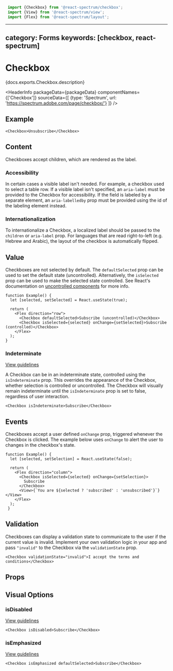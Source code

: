<!-- Copyright 2020 Adobe. All rights reserved.
This file is licensed to you under the Apache License, Version 2.0 (the "License");
you may not use this file except in compliance with the License. You may obtain a copy
of the License at http://www.apache.org/licenses/LICENSE-2.0
Unless required by applicable law or agreed to in writing, software distributed under
the License is distributed on an "AS IS" BASIS, WITHOUT WARRANTIES OR REPRESENTATIONS
OF ANY KIND, either express or implied. See the License for the specific language
governing permissions and limitations under the License. -->



```jsx import
 import {Checkbox} from '@react-spectrum/checkbox';
 import {View} from '@react-spectrum/view';
 import {Flex} from '@react-spectrum/layout';
 ```

---
category: Forms
keywords: [checkbox, react-spectrum]
---

# Checkbox

<p>{docs.exports.Checkbox.description}</p>

<HeaderInfo
 packageData={packageData}
 componentNames={['Checkbox']}
 sourceData={[
 {type: 'Spectrum', url: 'https://spectrum.adobe.com/page/checkbox/'}
 ]} />

## Example

```tsx example
<Checkbox>Unsubscribe</Checkbox>
```

## Content

Checkboxes accept children, which are rendered as the label.

### Accessibility

In certain cases a visible label isn't needed. For example, a checkbox used to select a table row.
If a visible label isn't specified, an `aria-label` must be provided to the Checkbox for accessibility.
If the field is labeled by a separate element, an `aria-labelledby` prop must be provided using the id of the labeling element instead.

### Internationalization

To internationalize a Checkbox, a localized label should be passed to the `children` or `aria-label` prop.
For languages that are read right-to-left (e.g. Hebrew and Arabic), the layout of the checkbox is automatically flipped.

## Value

Checkboxes are not selected by default. The `defaultSelected` prop can be used to set the default state (uncontrolled).
Alternatively, the `isSelected` prop can be used to make the selected state controlled. See React's documentation on [uncontrolled components](https://reactjs.org/docs/uncontrolled-components.html) for more info.

```tsx example
function Example() {
  let [selected, setSelected] = React.useState(true);

  return (
    <Flex direction="row">
      <Checkbox defaultSelected>Subscribe (uncontrolled)</Checkbox>
      <Checkbox isSelected={selected} onChange={setSelected}>Subscribe (controlled)</Checkbox>
    </Flex>
  );
}
```

### Indeterminate
[View guidelines](https://spectrum.adobe.com/page/checkbox/#Mixed-value)

A Checkbox can be in an indeterminate state, controlled using the `isIndeterminate` prop.
This overrides the appearance of the Checkbox, whether selection is controlled or uncontrolled.
The Checkbox will visually remain indeterminate until the `isIndeterminate` prop is set to false, regardless of user interaction.

```tsx example
<Checkbox isIndeterminate>Subscribe</Checkbox>
```

## Events

Checkboxes accept a user defined `onChange` prop, triggered whenever the Checkbox is clicked.
The example below uses `onChange` to alert the user to changes in the checkbox's state.

```tsx example
function Example() {
  let [selected, setSelection] = React.useState(false);

  return (
    <Flex direction="column">
      <Checkbox isSelected={selected} onChange={setSelection}>
        Subscribe
      </Checkbox>
      <View>{`You are ${selected ? 'subscribed' : 'unsubscribed'}`}</View>
    </Flex>
  );
 }
```

## Validation

Checkboxes can display a validation state to communicate to the user if the current value is invalid.
Implement your own validation logic in your app and pass `"invalid"` to the Checkbox via the `validationState` prop.

```tsx example
<Checkbox validationState="invalid">I accept the terms and conditions</Checkbox>
```

## Props

<PropTable component={docs.exports.Checkbox} links={docs.links} />

## Visual Options

### isDisabled
[View guidelines](https://spectrum.adobe.com/page/checkbox/#Disabled)

```tsx example
<Checkbox isDisabled>Subscribe</Checkbox>
```

### isEmphasized
[View guidelines](https://spectrum.adobe.com/page/checkbox/#Emphasized-or-not?)

```tsx example
<Checkbox isEmphasized defaultSelected>Subscribe</Checkbox>
```
